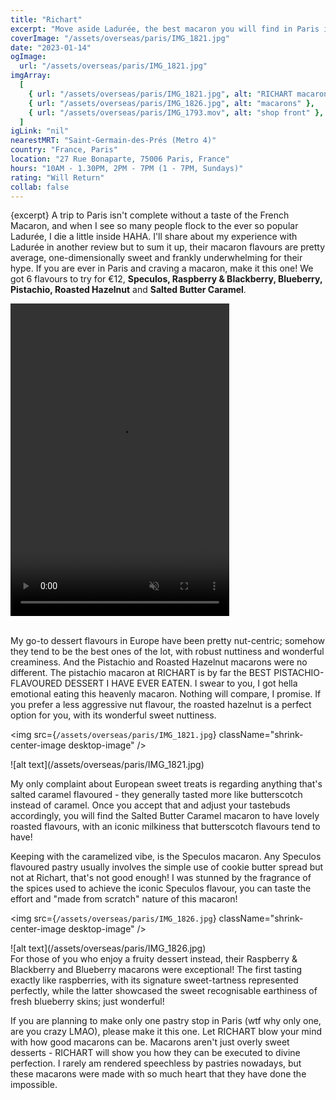 ```yaml
---
title: "Richart"
excerpt: "Move aside Ladurée, the best macaron you will find in Paris is at this family-owned boutique!"
coverImage: "/assets/overseas/paris/IMG_1821.jpg"
date: "2023-01-14"
ogImage:
  url: "/assets/overseas/paris/IMG_1821.jpg"
imgArray:
  [
    { url: "/assets/overseas/paris/IMG_1821.jpg", alt: "RICHART macarons" },
    { url: "/assets/overseas/paris/IMG_1826.jpg", alt: "macarons" },
    { url: "/assets/overseas/paris/IMG_1793.mov", alt: "shop front" },
  ]
igLink: "nil"
nearestMRT: "Saint-Germain-des-Prés (Metro 4)"
country: "France, Paris"
location: "27 Rue Bonaparte, 75006 Paris, France"
hours: "10AM - 1.30PM, 2PM - 7PM (1 - 7PM, Sundays)"
rating: "Will Return"
collab: false
---
```


{excerpt} A trip to Paris isn't complete without a taste of the French Macaron, and when I see so many people flock to the ever so popular Ladurée, I die a little inside HAHA. I'll share about my experience with Ladurée in another review but to sum it up, their macaron flavours are pretty average, one-dimensionally sweet and frankly underwhelming for their hype. If you are ever in Paris and craving a macaron, make it this one! We got 6 flavours to try for €12, <b>Speculos, Raspberry & Blackberry, Blueberry, Pistachio, Roasted Hazelnut</b> and <b>Salted Butter Caramel</b>.

<div className="flex justify-center">
  <video width="350" height="500" controls muted>
    <source src="/assets/overseas/paris/IMG_1793.mov" type="video/mp4" />
    Your browser does not support the video tag.
  </video>
</div>
<br />

My go-to dessert flavours in Europe have been pretty nut-centric; somehow they tend to be the best ones of the lot, with robust nuttiness and wonderful creaminess. And the Pistachio and Roasted Hazelnut macarons were no different. The pistachio macaron at RICHART is by far the BEST PISTACHIO-FLAVOURED DESSERT I HAVE EVER EATEN. I swear to you, I got hella emotional eating this heavenly macaron. Nothing will compare, I promise. If you prefer a less aggressive nut flavour, the roasted hazelnut is a perfect option for you, with its wonderful sweet nuttiness.

<img
  src={`/assets/overseas/paris/IMG_1821.jpg`}
  className="shrink-center-image desktop-image"
/>
<div className="mobile-image">
  ![alt text](/assets/overseas/paris/IMG_1821.jpg)
</div>

My only complaint about European sweet treats is regarding anything that's salted caramel flavoured - they generally tasted more like butterscotch instead of caramel. Once you accept that and adjust your tastebuds accordingly, you will find the Salted Butter Caramel macaron to have lovely roasted flavours, with an iconic milkiness that butterscotch flavours tend to have! 

Keeping with the caramelized vibe, is the Speculos macaron. Any Speculos flavoured pastry usually involves the simple use of cookie butter spread but not at Richart, that's not good enough! I was stunned by the fragrance of the spices used to achieve the iconic Speculos flavour, you can taste the effort and "made from scratch" nature of this macaron!

<img
  src={`/assets/overseas/paris/IMG_1826.jpg`}
  className="shrink-center-image desktop-image"
/>
<div className="mobile-image">
  ![alt text](/assets/overseas/paris/IMG_1826.jpg)
</div>
For those of you who enjoy a fruity dessert instead, their Raspberry & Blackberry and Blueberry macarons were exceptional! The first tasting exactly like raspberries, with its signature sweet-tartness represented perfectly, while the latter showcased the sweet recognisable earthiness of fresh blueberry skins; just wonderful!

If you are planning to make only one pastry stop in Paris (wtf why only one, are you crazy LMAO), please make it this one. Let RICHART blow your mind with how good macarons can be. Macarons aren't just overly sweet desserts - RICHART will show you how they can be executed to divine perfection. I rarely am rendered speechless by pastries nowadays, but these macarons were made with so much heart that they have done the impossible.
